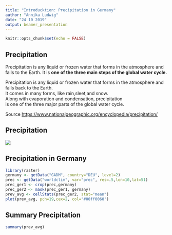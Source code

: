 ```yaml
---
title: "Introducktion: Precipitation in Germany"
author: "Annika Ludwig"
date: "24 10 2019"
output: beamer_presentation
---
```


```r
knitr::opts_chunk$set(echo = FALSE)
```


## Precipitation 

Precipitation is any liquid or frozen water that forms in the atmosphere and falls to the Earth. It is **one of the three main steps of the global water cycle.**

Precipitation is any liquid or frozen water that forms in the atmosphere and falls back to the Earth.  
It comes in many forms, like rain,sleet,and snow.   
Along with evaporation and condensation, precipitation  
is one of the three major parts of the global water cycle. 


Source <https://www.nationalgeographic.org/encyclopedia/precipitation/>


## Precipitation 

![](C:/Users/Annika/Desktop/Precipitation.png)

## Precipitation in Germany

```r
library(raster)
germany <- getData("GADM", country="DEU", level=2)
prec <- getData("worldclim", var="prec", res=.5,lon=10,lat=51)
prec_ger1 <- crop(prec,germany)
prec_ger2 <- mask(prec_ger1, germany)
prev_avg <- cellStats(prec_ger2, stat="mean")
plot(prev_avg, pch=19,cex=2, col="#00ff0060")
```

## Summary Precipitation

```r
summary(prev_avg)
```
